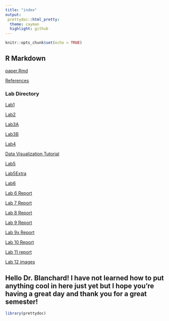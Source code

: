 ```yaml
---
title: "index"
output: 
 prettydoc::html_pretty:
  theme: cayman
  highlight: github
---
```


```r
knitr::opts_chunk$set(echo = TRUE)
```

## R Markdown

[paper.Rmd](paper.Rmd)

[References](references.bib)

### Lab Directory
[Lab1](Lab-1__Jovan-Markovic.html)

[Lab2](Lab-2-Reference-example.html)

[Lab3A](Lab-3A.html)

[Lab3B](Lab-3B.html)

[Lab4](Lab-4.html)

[Data Visualization Tutorial](Data-Visualization-Tutorial.html)

[Lab5](Lab-5.html)

[Lab5Extra](Lab-5-extra.html)

[Lab6](Lab-6.html)

[Lab 6 Report](Lab-6-REPORT.html)

[Lab 7 Report](Lab_7.html)

[Lab 8 Report](Lab_8.html)

[Lab 9 Report](Lab_9.html)

[Lab 9x Report](Lab_9x.html)

[Lab 10 Report](Lab_10.html)

[Lab 11 report](Lab_11.html)

[Lab 12 images](Lab12_images.html)

## Hello Dr. Blanchard! I have not learned how to put anything cool in here just yet but I hope you're having a great day and thank you for a great semester!


```r
library(prettydoc)
```







